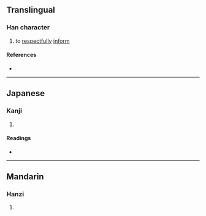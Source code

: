 {{also|告}}
{{character info}}
==Translingual==

===Han character===
{{Han char|rn=29|rad=又|as=07|sn=9|four=|canj=GISLE|ids=⿰去𠬝}}

# to [[respectful]]ly [[inform]]

====References====
* {{Han ref|kx=0166.160|dkj=03170|hdz=10397.080|uh=53DD|ud=21469}}

----

==Japanese==

===Kanji===
{{ja-kanji|grade=|rs=又07}}

# {{rfdef|ja|sort=又07}}

====Readings====
* {{ja-readings|on=[[こう]] (kō)|kun=}}

----

==Mandarin==

===Hanzi===
{{cmn-hanzi|pin=[[gào]] ([[gao4]])|wg=kao<sup>4</sup>}}

# {{rfdef|cmn|sort=又07}}